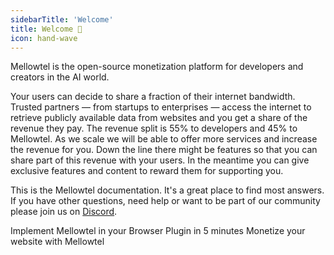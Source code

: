 ```yaml
---
sidebarTitle: 'Welcome'
title: Welcome 👋
icon: hand-wave
---
```


Mellowtel is the open-source monetization platform for developers and creators in the AI world.

Your users can decide to share a fraction of their internet bandwidth. Trusted partners — from startups to enterprises — access the internet to retrieve publicly available data from websites and you get a share of the revenue they pay. The revenue split is 55% to developers and 45% to Mellowtel. As we scale we will be able to offer more services and increase the revenue for you.
Down the line there might be features so that you can share part of this revenue with your users. In the meantime you can give exclusive features and content to reward them for supporting you.

This is the Mellowtel documentation. It's a great place to find most answers. If you have other questions, need help or want to be part of our community please join us on [Discord](https://discord.com/invite/txAZp4MSDe).

<CardGroup cols={2}>
    <Card title="Browser plugins" icon="puzzle-piece" href="/browser-plugins">
        Implement Mellowtel in your Browser Plugin in 5 minutes
    </Card>
    <Card title="Website" icon="atom" href="/website">
        Monetize your website with Mellowtel
    </Card>
</CardGroup>
